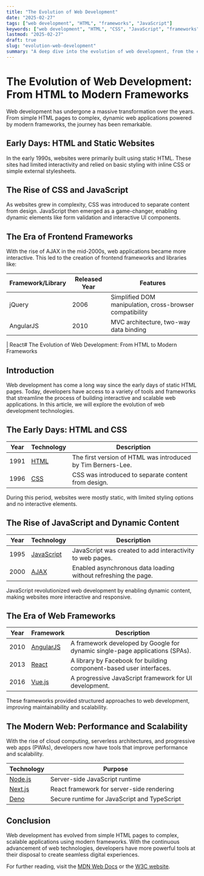 ```yaml
---
title: "The Evolution of Web Development"
date: "2025-02-27"
tags: ["web development", "HTML", "frameworks", "JavaScript"]
keywords: ["web development", "HTML", "CSS", "JavaScript", "frameworks", "React", "Vue", "Angular"]
lastmod: "2025-02-27"
draft: true
slug: "evolution-web-development"
summary: "A deep dive into the evolution of web development, from the early days of static HTML pages to modern JavaScript frameworks that power dynamic and scalable applications."
---
```


# The Evolution of Web Development: From HTML to Modern Frameworks

Web development has undergone a massive transformation over the years. From simple HTML pages to complex, dynamic web applications powered by modern frameworks, the journey has been remarkable.

## Early Days: HTML and Static Websites

In the early 1990s, websites were primarily built using static HTML. These sites had limited interactivity and relied on basic styling with inline CSS or simple external stylesheets.

## The Rise of CSS and JavaScript

As websites grew in complexity, CSS was introduced to separate content from design. JavaScript then emerged as a game-changer, enabling dynamic elements like form validation and interactive UI components.

## The Era of Frontend Frameworks

With the rise of AJAX in the mid-2000s, web applications became more interactive. This led to the creation of frontend frameworks and libraries like:

| Framework/Library | Released Year | Features                                                 |
| ----------------- | ------------- | -------------------------------------------------------- |
| jQuery            | 2006          | Simplified DOM manipulation, cross-browser compatibility |
| AngularJS         | 2010          | MVC architecture, two-way data binding                   |

| React# The Evolution of Web Development: From HTML to Modern Frameworks

## Introduction

Web development has come a long way since the early days of static HTML pages. Today, developers have access to a variety of tools and frameworks that streamline the process of building interactive and scalable web applications. In this article, we will explore the evolution of web development technologies.

## The Early Days: HTML and CSS

| Year | Technology                           | Description                                                  |
| ---- | ------------------------------------ | ------------------------------------------------------------ |
| 1991 | [HTML](https://www.w3.org/html/)     | The first version of HTML was introduced by Tim Berners-Lee. |
| 1996 | [CSS](https://www.w3.org/Style/CSS/) | CSS was introduced to separate content from design.          |

During this period, websites were mostly static, with limited styling options and no interactive elements.

## The Rise of JavaScript and Dynamic Content

| Year | Technology                                                            | Description                                                    |
| ---- | --------------------------------------------------------------------- | -------------------------------------------------------------- |
| 1995 | [JavaScript](https://developer.mozilla.org/en-US/docs/Web/JavaScript) | JavaScript was created to add interactivity to web pages.      |
| 2000 | [AJAX](https://developer.mozilla.org/en-US/docs/Web/Guide/AJAX)       | Enabled asynchronous data loading without refreshing the page. |

JavaScript revolutionized web development by enabling dynamic content, making websites more interactive and responsive.

## The Era of Web Frameworks

| Year | Framework                           | Description                                                                  |
| ---- | ----------------------------------- | ---------------------------------------------------------------------------- |
| 2010 | [AngularJS](https://angularjs.org/) | A framework developed by Google for dynamic single-page applications (SPAs). |
| 2013 | [React](https://react.dev/)         | A library by Facebook for building component-based user interfaces.          |
| 2016 | [Vue.js](https://vuejs.org/)        | A progressive JavaScript framework for UI development.                       |

These frameworks provided structured approaches to web development, improving maintainability and scalability.

## The Modern Web: Performance and Scalability

With the rise of cloud computing, serverless architectures, and progressive web apps (PWAs), developers now have tools that improve performance and scalability.

| Technology                     | Purpose                                      |
| ------------------------------ | -------------------------------------------- |
| [Node.js](https://nodejs.org/) | Server-side JavaScript runtime               |
| [Next.js](https://nextjs.org/) | React framework for server-side rendering    |
| [Deno](https://deno.land/)     | Secure runtime for JavaScript and TypeScript |

## Conclusion

Web development has evolved from simple HTML pages to complex, scalable applications using modern frameworks. With the continuous advancement of web technologies, developers have more powerful tools at their disposal to create seamless digital experiences.

For further reading, visit the [MDN Web Docs](https://developer.mozilla.org/en-US/) or the [W3C website](https://www.w3.org/).
